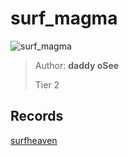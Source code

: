 
# surf_magma

![surf_magma](https://raw.githubusercontent.com/Sayt123/SurfMapPics/Maps-and-bonuses/csgo/surf_magma.jpg)

> Author: **daddy oSee**
>
> Tier 2

## Records

[surfheaven](https://surfheaven.eu/map/surf_magma)
